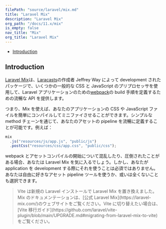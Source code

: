 ```yaml
---
filePath: "source/laravel/mix.md"
title: "Laravel Mix"
description: "Laravel Mix"
org_path: "/docs/11.x/mix"
is_empty: false
nav_title: "Mix"
org_title: "Laravel Mix"
---
```


<InPageIndex>

- [Introduction](#introduction)

</InPageIndex>

<a name="introduction"></a>

## Introduction

[Laravel Mix](https://github.com/laravel-mix/laravel-mix)は、[Laracasts](https://laracasts.com)の作成者 Jeffrey Way によって development されたパッケージで、いくつかの一般的な CSS と JavaScript のプリプロセッサを使用して、Laravel アプリケーションのための[webpack](https://webpack.js.org)の build 手順を定義するための流暢な API を提供します。

つまり、Mix を使えば、あなたのアプリケーションの CSS や JavaScript ファイルを簡単にコンパイルしてミニファイさせることができます。シンプルな method チェーンを通じて、あなたのアセットの pipeline を流暢に定義することが可能です。例えば：

```js
mix
  .js("resources/js/app.js", "public/js")
  .postCss("resources/css/app.css", "public/css");
```

webpack とアセットコンパイルの開始について混乱したり、圧倒されたことがある場合、あなたは Laravel Mix を気に入るでしょう。しかし、あなたが application を development する際にそれを使うことは必須ではありません。あなたは自由に好きなアセット pipeline ツールを使うか、或いは全くないことも選択できます。

> <LaravelNote type="note" />
> Vite は新規の Laravel インストールで Laravel Mix を置き換えました。Mix のドキュメンテーションは、[公式
> Laravel Mix](https://laravel-mix.com/)のウェブサイトをご覧ください。Vite に切り替えたい場合は、[Vite
> 移行ガイド](https://github.com/laravel/vite-plugin/blob/main/UPGRADE.md#migrating-from-laravel-mix-to-vite)をご覧ください。
